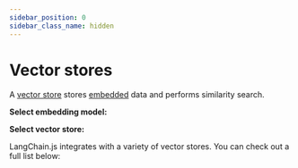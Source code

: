 ```yaml
---
sidebar_position: 0
sidebar_class_name: hidden
---
```


# Vector stores

A [vector store](/docs/concepts/#vectorstores) stores [embedded](/docs/concepts/embedding_models) data and performs similarity search.

**Select embedding model:**


<EmbeddingTabs/>

**Select vector store:**


<VectorStoreTabs/>

LangChain.js integrates with a variety of vector stores. You can check out a full list below:


<IndexTable />
